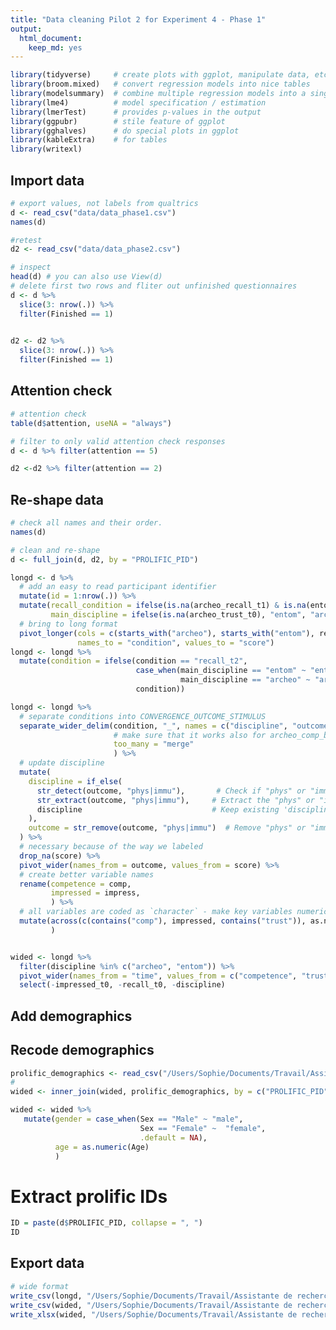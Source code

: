 ```yaml
---
title: "Data cleaning Pilot 2 for Experiment 4 - Phase 1"
output: 
  html_document: 
    keep_md: yes
---
```


```r
library(tidyverse)     # create plots with ggplot, manipulate data, etc.
library(broom.mixed)   # convert regression models into nice tables
library(modelsummary)  # combine multiple regression models into a single table
library(lme4)          # model specification / estimation 
library(lmerTest)      # provides p-values in the output
library(ggpubr)        # stile feature of ggplot
library(gghalves)      # do special plots in ggplot
library(kableExtra)    # for tables
library(writexl)
```

## Import data

```r
# export values, not labels from qualtrics
d <- read_csv("data/data_phase1.csv")
names(d)

#retest
d2 <- read_csv("data/data_phase2.csv")
```

```r
# inspect
head(d) # you can also use View(d)
# delete first two rows and fliter out unfinished questionnaires
d <- d %>% 
  slice(3: nrow(.)) %>%
  filter(Finished == 1)
  

d2 <- d2 %>% 
  slice(3: nrow(.)) %>%
  filter(Finished == 1)

```

## Attention check

```r
# attention check
table(d$attention, useNA = "always")
```

```r
# filter to only valid attention check responses
d <- d %>% filter(attention == 5)

d2 <-d2 %>% filter(attention == 2)
```

## Re-shape data

```r
# check all names and their order. 
names(d)
```

```r
# clean and re-shape
d <- full_join(d, d2, by = "PROLIFIC_PID")

longd <- d %>% 
  # add an easy to read participant identifier
  mutate(id = 1:nrow(.)) %>% 
  mutate(recall_condition = ifelse(is.na(archeo_recall_t1) & is.na(entom_recall_t1), "delayed", "immediate"), 
         main_discipline = ifelse(is.na(archeo_trust_t0), "entom", "archeo")) %>%
  # bring to long format
  pivot_longer(cols = c(starts_with("archeo"), starts_with("entom"), recall_t2), 
               names_to = "condition", values_to = "score")
longd <- longd %>% 
  mutate(condition = ifelse(condition == "recall_t2", 
                            case_when(main_discipline == "entom" ~ "entom_recall_t2",
                                      main_discipline == "archeo" ~ "archeo_recall_t2"),
                            condition))

longd <- longd %>%
  # separate conditions into CONVERGENCE_OUTCOME_STIMULUS
  separate_wider_delim(condition, "_", names = c("discipline", "outcome", "time"),
                       # make sure that it works also for archeo_comp_before
                       too_many = "merge"
                       ) %>% 
  # update discipline
  mutate(
    discipline = if_else(
      str_detect(outcome, "phys|immu"),       # Check if "phys" or "immu" is in 'outcome'
      str_extract(outcome, "phys|immu"),     # Extract the "phys" or "immu" value
      discipline                             # Keep existing 'discipline' value
    ),
    outcome = str_remove(outcome, "phys|immu")  # Remove "phys" or "immu" from 'outcome'
  ) %>% 
  # necessary because of the way we labeled
  drop_na(score) %>% 
  pivot_wider(names_from = outcome, values_from = score) %>% 
  # create better variable names
  rename(competence = comp, 
         impressed = impress, 
         ) %>% 
  # all variables are coded as `character` - make key variables numeric
  mutate(across(c(contains("comp"), impressed, contains("trust")), as.numeric)
         )


wided <- longd %>%
  filter(discipline %in% c("archeo", "entom")) %>% 
  pivot_wider(names_from = "time", values_from = c("competence", "trust", "impressed", "recall")) %>%
  select(-impressed_t0, -recall_t0, -discipline)
```

## Add demographics

## Recode demographics

```r
prolific_demographics <- read_csv("/Users/Sophie/Documents/Travail/Assistante de recherche - 2024/Confiance dans la science/Pilot 2/prolific_export_6745b74ba0ea95038510febb.csv")
# 
wided <- inner_join(wided, prolific_demographics, by = c("PROLIFIC_PID" = "Participant id")) 
```

```r
wided <- wided %>% 
   mutate(gender = case_when(Sex == "Male" ~ "male", 
                             Sex == "Female" ~  "female", 
                             .default = NA), 
          age = as.numeric(Age)
          ) 
```

# Extract prolific IDs

```r
ID = paste(d$PROLIFIC_PID, collapse = ", ")
ID
```

## Export data

```r
# wide format
write_csv(longd, "/Users/Sophie/Documents/Travail/Assistante de recherche - 2024/Confiance dans la science/Pilot 2/cleaned.csv")
write_csv(wided, "/Users/Sophie/Documents/Travail/Assistante de recherche - 2024/Confiance dans la science/Pilot 2/wide_cleaned.csv")
write_xlsx(wided, "/Users/Sophie/Documents/Travail/Assistante de recherche - 2024/Confiance dans la science/Pilot 2/wide_cleaned.xlsx")

```
